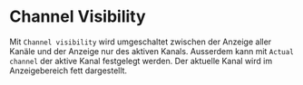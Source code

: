 # Channel Visibility

Mit ``Channel visibility`` wird umgeschaltet zwischen der Anzeige aller Kanäle und der Anzeige nur des aktiven Kanals. Ausserdem kann mit ``Actual channel`` der aktive Kanal festgelegt werden. Der aktuelle Kanal wird im Anzeigebereich fett dargestellt.
